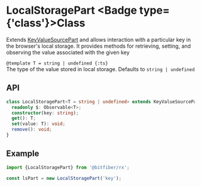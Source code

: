 
# LocalStoragePart <Badge type={'class'}>Class</Badge>

Extends [KeyValueSourcePart](/sources/reference/keyValueSourcePart) and allows interaction with
a particular key in the browser's local storage. It provides methods for retrieving, setting,
and observing the value associated with the given key

`@template T = string | undefined {:ts}`  
The type of the value stored in local storage. Defaults to `string | undefined`

## API

```ts copy
class LocalStoragePart<T = string | undefined> extends KeyValueSourcePart<T> {
  readonly $: Observable<T>;
  constructor(key: string);
  get(): T;
  set(value: T): void;
  remove(): void;
}
```

## Example

```ts copy
import {LocalStoragePart} from '@bitfiber/rx';

const lsPart = new LocalStoragePart('key');
```
